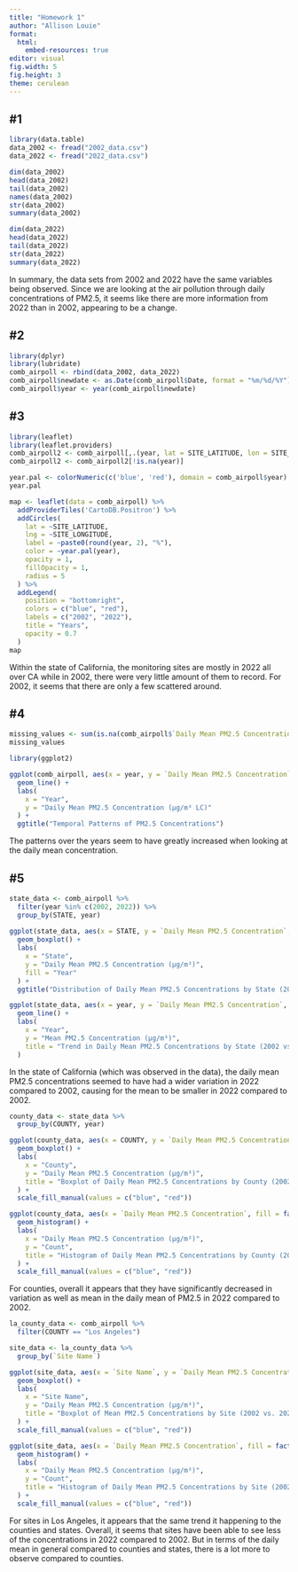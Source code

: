 ```yaml
---
title: "Homework 1"
author: "Allison Louie"
format:
  html:
    embed-resources: true
editor: visual
fig.width: 5
fig.height: 3
theme: cerulean
---
```


## #1

```r
library(data.table)
data_2002 <- fread("2002_data.csv")
data_2022 <- fread("2022_data.csv")
```

```r
dim(data_2002)
head(data_2002)
tail(data_2002)
names(data_2002)
str(data_2002)
summary(data_2002)
```

```r
dim(data_2022)
head(data_2022)
tail(data_2022)
str(data_2022)
summary(data_2022)
```

In summary, the data sets from 2002 and 2022 have the same variables being observed. Since we are looking at the air pollution through daily concentrations of PM2.5, it seems like there are more information from 2022 than in 2002, appearing to be a change.

## #2

```r
library(dplyr)
library(lubridate)
comb_airpoll <- rbind(data_2002, data_2022)
comb_airpoll$newdate <- as.Date(comb_airpoll$Date, format = "%m/%d/%Y")
comb_airpoll$year <- year(comb_airpoll$newdate)
```

## #3

```r
library(leaflet)
library(leaflet.providers)
comb_airpoll2 <- comb_airpoll[,.(year, lat = SITE_LATITUDE, lon = SITE_LONGITUDE), by=c("CBSA_CODE")]
comb_airpoll2 <- comb_airpoll2[!is.na(year)]

year.pal <- colorNumeric(c('blue', 'red'), domain = comb_airpoll$year)
year.pal

map <- leaflet(data = comb_airpoll) %>%
  addProviderTiles('CartoDB.Positron') %>%
  addCircles(
    lat = ~SITE_LATITUDE,
    lng = ~SITE_LONGITUDE,
    label = ~paste0(round(year, 2), "%"),
    color = ~year.pal(year),
    opacity = 1,
    fillOpacity = 1,
    radius = 5
  ) %>%
  addLegend(
    position = "bottomright",
    colors = c("blue", "red"),
    labels = c("2002", "2022"),
    title = "Years",
    opacity = 0.7
  )
map
```

Within the state of California, the monitoring sites are mostly in 2022 all over CA while in 2002, there were very little amount of them to record. For 2002, it seems that there are only a few scattered around.

## #4

```r
missing_values <- sum(is.na(comb_airpoll$`Daily Mean PM2.5 Concentration`))
missing_values

library(ggplot2)

ggplot(comb_airpoll, aes(x = year, y = `Daily Mean PM2.5 Concentration`)) +
  geom_line() +
  labs(
    x = "Year",
    y = "Daily Mean PM2.5 Concentration (µg/m³ LC)"
  ) +
  ggtitle("Temporal Patterns of PM2.5 Concentrations")
```

The patterns over the years seem to have greatly increased when looking at the daily mean concentration.

## #5

```r
state_data <- comb_airpoll %>%
  filter(year %in% c(2002, 2022)) %>%
  group_by(STATE, year)
  
ggplot(state_data, aes(x = STATE, y = `Daily Mean PM2.5 Concentration`, fill = factor(year))) +
  geom_boxplot() +
  labs(
    x = "State",
    y = "Daily Mean PM2.5 Concentration (µg/m³)",
    fill = "Year"
  ) +
  ggtitle("Distribution of Daily Mean PM2.5 Concentrations by State (2002 vs. 2022)")

ggplot(state_data, aes(x = year, y = `Daily Mean PM2.5 Concentration`, group = STATE, color = STATE)) +
  geom_line() +
  labs(
    x = "Year",
    y = "Mean PM2.5 Concentration (µg/m³)",
    title = "Trend in Daily Mean PM2.5 Concentrations by State (2002 vs. 2022)"
  )
```

In the state of California (which was observed in the data), the daily mean PM2.5 concentrations seemed to have had a wider variation in 2022 compared to 2002, causing for the mean to be smaller in 2022 compared to 2002.

```r
county_data <- state_data %>%
  group_by(COUNTY, year)

ggplot(county_data, aes(x = COUNTY, y = `Daily Mean PM2.5 Concentration`, fill = factor(year))) +
  geom_boxplot() +
  labs(
    x = "County",
    y = "Daily Mean PM2.5 Concentration (µg/m³)",
    title = "Boxplot of Daily Mean PM2.5 Concentrations by County (2002 vs. 2022)"
  ) +
  scale_fill_manual(values = c("blue", "red"))

ggplot(county_data, aes(x = `Daily Mean PM2.5 Concentration`, fill = factor(year))) +
  geom_histogram() +
  labs(
    x = "Daily Mean PM2.5 Concentration (µg/m³)",
    y = "Count",
    title = "Histogram of Daily Mean PM2.5 Concentrations by County (2002 vs. 2022)"
  ) +
  scale_fill_manual(values = c("blue", "red"))
```

For counties, overall it appears that they have significantly decreased in variation as well as mean in the daily mean of PM2.5 in 2022 compared to 2002.

```r
la_county_data <- comb_airpoll %>%
  filter(COUNTY == "Los Angeles")

site_data <- la_county_data %>%
  group_by(`Site Name`)

ggplot(site_data, aes(x = `Site Name`, y = `Daily Mean PM2.5 Concentration`, fill = factor(year))) +
  geom_boxplot() +
  labs(
    x = "Site Name",
    y = "Daily Mean PM2.5 Concentration (µg/m³)",
    title = "Boxplot of Mean PM2.5 Concentrations by Site (2002 vs. 2022)"
  ) +
  scale_fill_manual(values = c("blue", "red"))

ggplot(site_data, aes(x = `Daily Mean PM2.5 Concentration`, fill = factor(year))) +
  geom_histogram() +
  labs(
    x = "Daily Mean PM2.5 Concentration (µg/m³)",
    y = "Count",
    title = "Histogram of Daily Mean PM2.5 Concentrations by Site (2002 vs. 2022)"
  ) +
  scale_fill_manual(values = c("blue", "red"))

```

For sites in Los Angeles, it appears that the same trend it happening to the counties and states. Overall, it seems that sites have been able to see less of the concentrations in 2022 compared to 2002. But in terms of the daily mean in general compared to counties and states, there is a lot more to observe compared to counties.
